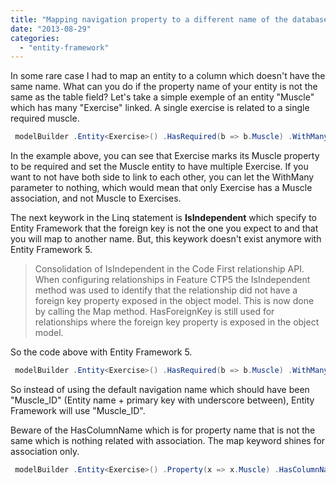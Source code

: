 ```yaml
---
title: "Mapping navigation property to a different name of the database's foreign key (Entity Framework 5)"
date: "2013-08-29"
categories: 
  - "entity-framework"
---
```


In some rare case I had to map an entity to a column which doesn't have the same name. What can you do if the property name of your entity is not the same as the table field? Let's take a simple exemple of an entity "Muscle" which has many "Exercise" linked. A single exercise is related to a single required muscle.


```csharp
 modelBuilder .Entity<Exercise>() .HasRequired(b => b.Muscle) .WithMany(m => m.ExerciseRelated) .IsIndependent() .Map(p=>p.MapKey(m => m.MuscleID, "Muscle_ID") ; 
```

In the example above, you can see that Exercise marks its Muscle property to be required and set the Muscle entity to have multiple Exercise. If you want to not have both side to link to each other, you can let the WithMany parameter to nothing, which would mean that only Exercise has a Muscle association, and not Muscle to Exercises.

The next keywork in the Linq statement is **IsIndependent** which specify to Entity Framework that the foreign key is not the one you expect to and that you will map to another name. But, this keywork doesn't exist anymore with Entity Framework 5.

> Consolidation of IsIndependent in the Code First relationship API. When configuring relationships in Feature CTP5 the IsIndependent method was used to identify that the relationship did not have a foreign key property exposed in the object model. This is now done by calling the Map method. HasForeignKey is still used for relationships where the foreign key property is exposed in the object model.

So the code above with Entity Framework 5.


```csharp
 modelBuilder .Entity<Exercise>() .HasRequired(b => b.Muscle) .WithMany(m => m.ExerciseRelated) .Map(p=>p.MapKey("Muscle___ID")) ; 
```

So instead of using the default navigation name which should have been "Muscle_ID" (Entity name + primary key with underscore between), Entity Framework will use "Muscle_ID".

Beware of the HasColumnName which is for property name that is not the same which is nothing related with association. The map keyword shines for association only.


```csharp
 modelBuilder .Entity<Exercise>() .Property(x => x.Muscle) .HasColumnName("MuscleX"); 
```
